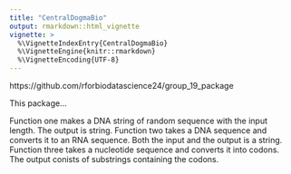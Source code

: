```yaml
---
title: "CentralDogmaBio"
output: rmarkdown::html_vignette
vignette: >
  %\VignetteIndexEntry{CentralDogmaBio}
  %\VignetteEngine{knitr::rmarkdown}
  %\VignetteEncoding{UTF-8}
---
```


https://github.com/rforbiodatascience24/group_19_package

This package...

Function one makes a DNA string of random sequence with the input length. The output is string. Function two takes a DNA sequence and converts it to an RNA sequence. Both the input and the output is a string. Function three takes a nucleotide sequence and converts it into codons. The output conists of substrings containing the codons.
